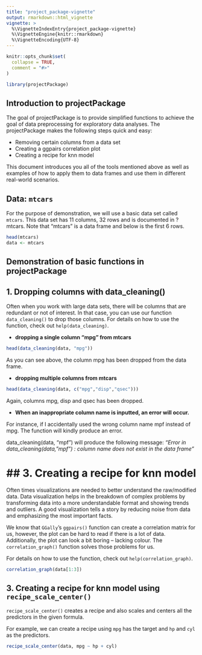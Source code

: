 ```yaml
---
title: "project_package-vignette"
output: rmarkdown::html_vignette
vignette: >
  %\VignetteIndexEntry{project_package-vignette}
  %\VignetteEngine{knitr::rmarkdown}
  %\VignetteEncoding{UTF-8}
---
```


```r
knitr::opts_chunk$set(
  collapse = TRUE,
  comment = "#>"
)
```

```r
library(projectPackage)

```

## Introduction to projectPackage

The goal of projectPackage is to provide simplified functions to achieve the goal of data preprocessing for exploratory data analyses. The projectPackage makes the following steps quick and easy:

-   Removing certain columns from a data set
-   Creating a ggpairs correlation plot
-   Creating a recipe for knn model

This document introduces you all of the tools mentioned above as well as examples of how to apply them to data frames and use them in different real-world scenarios.


## Data: `mtcars`

For the purpose of demonstration, we will use a basic data set called `mtcars`. This data set has 11 columns, 32 rows and is documented in ?mtcars. Note that "mtcars" is a data frame and below is the first 6 rows.

```r
head(mtcars)
data <- mtcars
```

## Demonstration of basic functions in projectPackage

## 1. Dropping columns with data_cleaning()

Often when you work with large data sets, there will be columns that are redundant or not of interest. In that case, you can use our function `data_cleaning()` to drop those columns. For details on how to use the function, check out `help(data_cleaning)`.


-   **dropping a single column "mpg" from mtcars**

```r
head(data_cleaning(data, "mpg"))
```

As you can see above, the column mpg has been dropped from the data frame.

-   **dropping multiple columns from mtcars**

```r
head(data_cleaning(data, c("mpg","disp","qsec")))
```

Again, columns mpg, disp and qsec has been dropped.

-   **When an inappropriate column name is inputted, an error will occur.**

For instance, if I accidentally used the wrong column name mpf instead of mpg. The function will kindly produce an error.

data_cleaning(data, "mpf") will produce the following message: *"Error in data_cleaning(data, "mpf") : column name does not exist in the data frame"*


## 3. Creating a recipe for knn model
=======
Often times visualizations are needed to better understand the raw/modified data. Data visualization helps in the breakdown of complex problems by transforming data into a more understandable format and showing trends and outliers. A good visualization tells a story by reducing noise from data and emphasizing the most important facts. 

We know that `GGally`'s `ggpairs()` function can create a correlation matrix for us, however, the plot can be hard to read if there is a lot of data. Additionally, the plot can look a bit boring -- lacking colour. The `correlation_graph()` function solves those problems for us. 

For details on how to use the function, check out `help(correlation_graph)`.


```r
correlation_graph(data[1:3])

```

## 3. Creating a recipe for knn model using `recipe_scale_center()`
`recipe_scale_center()` creates a recipe and also scales and centers all the predictors in the given formula.

For example, we can create a recipe using `mpg` has the target and `hp` and `cyl` as the predictors.
```r
recipe_scale_center(data, mpg ~ hp + cyl)
```
